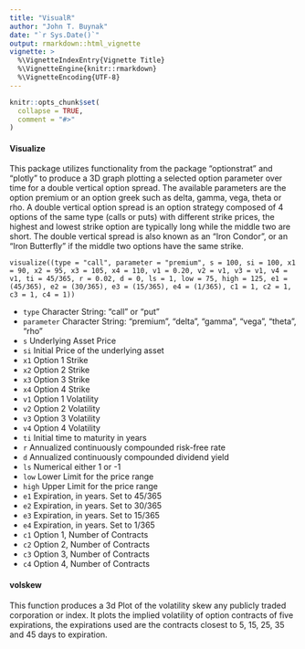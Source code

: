 ---
title: "VisualR"
author: "John T. Buynak"
date: "`r Sys.Date()`"
output: rmarkdown::html_vignette
vignette: >
  %\VignetteIndexEntry{Vignette Title}
  %\VignetteEngine{knitr::rmarkdown}
  %\VignetteEncoding{UTF-8}
---

```{r setup, include = FALSE}
knitr::opts_chunk$set(
  collapse = TRUE,
  comment = "#>"
)
```

#### Visualize

This package utilizes functionality from the package "optionstrat" and "plotly" to produce
a 3D graph plotting a selected option parameter over time for a double vertical option spread. The available parameters are the option premium or an option greek such as delta, gamma, vega, theta or rho. A double vertical option spread is an option strategy composed of 4 options of the same type (calls or puts) with different strike prices, the highest and lowest strike option are typically long while the middle two are short. The double vertical spread is also known as an "Iron Condor", or an "Iron Butterfly" if the middle two options have the same strike.

`visualize((type = "call", parameter = "premium", s = 100, si = 100, x1 = 90, x2 = 95, x3 = 105, x4 = 110, v1 = 0.20, v2 = v1, v3 = v1, v4 = v1, ti = 45/365, r = 0.02, d = 0, ls = 1, low = 75, high = 125, e1 =(45/365), e2 = (30/365), e3 = (15/365), e4 = (1/365), c1 = 1, c2 = 1, c3 = 1, c4 = 1))`

- `type` Character String: "call" or "put"
- `parameter` Character String: "premium", "delta", "gamma", "vega", "theta", "rho"
- `s` Underlying Asset Price
- `si` Initial Price of the underlying asset
- `x1` Option 1 Strike
- `x2` Option 2 Strike
- `x3` Option 3 Strike
- `x4` Option 4 Strike
- `v1` Option 1 Volatility
- `v2` Option 2 Volatility
- `v3` Option 3 Volatility
- `v4` Option 4 Volatility
- `ti` Initial time to maturity in years
- `r` Annualized continuously compounded risk-free rate
- `d` Annualized continuously compounded dividend yield
- `ls` Numerical either 1 or -1
- `low` Lower Limit for the price range
- `high` Upper Limit for the price range
- `e1` Expiration, in years. Set to 45/365
- `e2` Expiration, in years. Set to 30/365
- `e3` Expiration, in years. Set to 15/365
- `e4` Expiration, in years. Set to 1/365
- `c1` Option 1, Number of Contracts
- `c2` Option 2, Number of Contracts
- `c3` Option 3, Number of Contracts
- `c4` Option 4, Number of Contracts

#### volskew

This function produces a 3d Plot of the volatility skew any publicly traded corporation or index.
It plots the implied volatility of option contracts of five expirations, the expirations used are the contracts closest to 5, 15, 25, 35 and 45 days to expiration.
